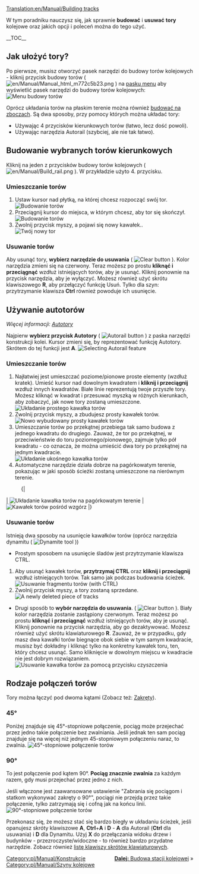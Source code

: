 [[Translation:en/Manual/Building tracks]]
{{pl/Manual/Tutorial/Tutorial}}

<!-- for search bot mainly -->
W tym poradniku nauczysz się, jak sprawnie '''budować''' i '''usuwać''' '''tory''' kolejowe oraz jakich opcji i poleceń można do tego użyć.

__TOC__
==Jak ułożyć tory?==

Po pierwsze, musisz otworzyć pasek narzędzi do budowy torów kolejowych - kliknij przycisk budowy torów ( [[File:en/Manual/Manual html m772c5b23.png]] ) na [[pl/Manual/Interfejs gry#pasek-menu|pasku menu]] aby wyświetlić pasek narzędzi do budowy torów kolejowych:
[[File:en/Manual/Railroad Construction.png|none|frame|Menu budowy torów]]

Oprócz układania torów na płaskim terenie można również [[pl/Archive/Manual/Settings/Budowa na skarpach|budować na zboczach]]. Są dwa sposoby, przy pomocy których można układać tory:
* Używając 4 przycisków kierunkowych torów (łatwo, lecz dość powoli).
* Używając narzędzia Autorail (szybciej, ale nie tak łatwo).

== Budowanie wybranych torów kierunkowych ==

Kliknij na jeden z przycisków budowy torów kolejowych ( [[File:en/Manual/Build rail.png]] ). W przykładzie użyto 4. przycisku.

=== Umieszczanie torów ===
#Ustaw kursor nad płytką, na której chcesz rozpocząć swój tor.<br/>[[File:en/Manual/Laying track 1.png|none|frame|Budowanie torów]]
#Przeciągnij kursor do miejsca, w którym chcesz, aby tor się skończył.<br/>[[File:en/Manual/Laying track 2.png|none|frame|Budowanie torów]]
#Zwolnij przycisk myszy, a pojawi się nowy kawałek..<br/>[[File:en/Manual/Laying track 3.png|none|frame|Twój nowy tor]]

=== Usuwanie torów === 
Aby usunąć tory, '''wybierz narzędzie do usuwania''' ( [[File:en/Manual/Toggle clear active.png|Clear button]] ). Kolor narzędzia zmieni się na czerwony.  Teraz możesz po prostu '''kliknąć i przeciągnąć''' wzdłuż istniejących torów, aby je usunąć. Kliknij ponownie na przycisk narzędzia, aby je wyłączyć. Możesz również użyć skrótu klawiszowego '''R''', aby przełączyć funkcję Usuń. Tylko dla szyn: przytrzymanie klawisza '''Ctrl''' również powoduje ich usunięcie.

== Używanie autotorów ==
''Więcej informacji: [[pl/Archive/Manual/Autotory|Autotory]]''

Najpierw '''wybierz przycisk Autotory''' ( [[File:en/Manual/Build autorail.png|Autorail button]] ) z paska narzędzi konstrukcji kolei. Kursor zmieni się, by reprezentować funkcję Autotory. Skrótem do tej funkcji jest '''A'''.
[[File:en/Manual/AutorailTut1.png|none|frame|Selecting Autorail feature]]

=== Umieszczanie torów ===
#Najłatwiej jest umieszczać poziome/pionowe proste elementy (wzdłuż kratek).  Umieść kursor nad dowolnym kwadratem i '''kliknij i przeciągnij''' wzdłuż innych kwadratów. Białe linie reprezentują twoje przyszłe tory.<br/>Możesz kliknąć w kwadrat i przesuwać myszką w różnych kierunkach, aby zobaczyć, jak nowe tory zostaną umieszczone.<br/>[[File:en/Manual/AutorailTut2.png|none|frame|Układanie prostego kawałka torów]]
#Zwolnij przycisk myszy, a zbudujesz prosty kawałek torów.<br/>[[File:en/Manual/AutorailTut3.png|none|frame|Nowo wybudowany prosty kawałek torów]]
#Umieszczanie torów po przekątnej przebiega tak samo budowa z jednego kwadratu do drugiego. Zauważ, że tor po przekątnej, w przeciwieństwie do toru poziomego/pionowego, zajmuje tylko pół kwadratu - co oznacza, że można umieścić dwa tory po przekątnej na jednym kwadracie.<br/>[[File:en/Manual/AutorailTut4.png|none|frame|Układanie ukośnego kawałka torów]]
#Automatyczne narzędzie działa dobrze na pagórkowatym terenie, pokazując w jaki sposób ścieżki zostaną umieszczone na nierównym terenie.
:{|
| [[File:en/Manual/AutorailTut5.png|none|frame|Układanie kawałka torów na pagórkowatym terenie]]
| [[File:en/Manual/AutorailTut6.png|none|frame|Kawałek torów pośród wzgórz]]
|}
=== Usuwanie torów ===
Istnieją dwa sposoby na usunięcie kawałków torów (oprócz narzędzia dynamitu ( [[File:en/Manual/Clear title.png|Dynamite tool]] ))

*Prostym sposobem na usunięcie śladów jest przytrzymanie klawisza CTRL.

#Aby usunąć kawałek torów, '''przytrzymaj CTRL''' oraz '''kliknij i przeciągnij''' wzdłuż istniejących torów. Tak samo jak podczas budowania ścieżek.<br/>[[File:en/Manual/AutorailTut7.png|none|frame|Usuwanie fragmentu torów (with CTRL)]]
#Zwolnij przycisk myszy, a tory zostaną sprzedane.<br/>[[File:en/Manual/AutorailTut8.png|none|frame|A newly deleted piece of tracks]]

*Drugi sposób to '''wybór narzędzia do usuwania'''. ( [[File:en/Manual/Toggle clear active.png|Clear button]] ). Biały kolor narzędzia zostanie zastąpiony czerwonym. Teraz możesz po prostu '''kliknąć i przeciągnąć''' wzdłuż istniejących torów, aby je usunąć. Kliknij ponownie na przycisk narzędzia, aby go dezaktywować. Możesz również użyć skrótu klawiaturowego '''R'''.  Zauważ, że w przypadku, gdy masz dwa kawałki torów biegnące obok siebie w tym samym kwadracie, musisz być dokładny i kliknąć tylko na konkretny kawałek toru, ten, który chcesz usunąć.  Samo kliknięcie w dowolnym miejscu w kwadracie nie jest dobrym rozwiązaniem.[[File:en/Manual/AutorailTut11.png|none|frame|Usuwanie kawałka torów za pomocą przycisku czyszczenia]]

== Rodzaje połączeń torów ==
Tory można łączyć pod dwoma kątami (Zobacz też: [[pl/Community/Zakręty|Zakręty]]).

===45&#176;=== 
Poniżej znajduje się 45&#176;-stopniowe połączenie, pociąg może przejechać przez jedno takie połączenie bez zwalniania. Jeśli jednak ten sam pociąg znajduje się na więcej niż jednym 45-stopniowym połączeniu naraz, to zwalnia.
[[File:en/Manual/AutorailTut9.png|frame|none|45&#176;-stopniowe połączenie torów]]

===90&#176;===
To jest połączenie pod kątem 90&#176;. '''Pociąg znacznie zwalnia''' za każdym razem, gdy musi przejechać przez jedno z nich.

Jeśli włączone jest zaawansowane ustawienie "Zabrania się pociągom i statkom wykonywać zakręty o 90&#176;", pociągi nie przejdą przez takie połączenie, tylko zatrzymają się i cofną jak na końcu linii. 
[[File:en/Manual/AutorailTut10.png|frame|none|90&#176;-stopniowe połączenie torów]]

Przekonasz się, że możesz stać się bardzo biegły w układaniu ścieżek, jeśli opanujesz skróty klawiszowe '''A''', '''Ctrl'''+'''A''' i '''D''' - '''A''' dla Autorail ('''Ctrl''' dla usuwania) i '''D''' dla Dynamitu. Użyj '''X''' do przełączania widoku drzew i budynków - przezroczyste/widoczne - to również bardzo przydatne narzędzie. Zobacz również [[pl/Manual/Skróty klawiszowe|listę klawiszy skrótów klawiaturowych]]. 

<span style="float: right">[[pl/Manual/Budowa stacji kolejowej|'''Dalej:''' Budowa stacji kolejowej]] &raquo;</span>

[[Category:pl/Manual/Konstrukcje]][[Category:pl/Manual/Szyny kolejowe]]